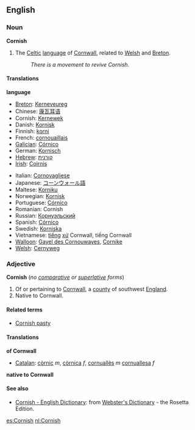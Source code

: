 ==English==
===Noun===
{{wikipedia}}
'''Cornish'''
# The [[Celtic]] [[language]] of [[Cornwall]], related to [[Welsh]] and [[Breton]].
#:''There is a movement to revive Cornish.''

====Translations====
'''language'''
{{top}}
*[[Breton]]: [[Kerneveureg]]
*Chinese: [[康瓦耳语]]
*Cornish: [[Kernewek]]
*Danish: [[Kornisk]]
*Finnish: [[korni]]
*French: [[cornouaillais]]
*[[Galician]]: [[Córnico]]
*German: [[Kornisch]]
*[[Hebrew]]: [[קורנית]]
*[[Irish]]: [[Coirnis]]
{{mid}}
*Italian: [[Cornovagliese]]
*Japanese: [[コーンウォール語]]
*Maltese: [[Korniku]]
*Norwegian: [[Kornisk]]
*Portuguese: [[Córnico]]
*Romanian: Cornish
*Russian: [[Корнуэльский]]
*Spanish: [[Córnico]]
*Swedish: [[Korniska]]
*Vietnamese: [[tiếng]] [[xứ]] Cornwall, tiếng Cornwall
*[[Walloon]]: [[Gayel des Cornouwayes]], [[Cornike]]
*[[Welsh]]: [[Cernyweg]]
{{bottom}}

===Adjective===
'''Cornish''' (''no [[comparative]] or [[superlative]] forms'')
# Of or pertaining to [[Cornwall]], a [[county]] of southwest [[England]].
# Native to Cornwall.

====Related terms====
*[[Cornish pasty]]

====Translations====
'''of Cornwall'''
{{top}}
*[[Catalan]]: [[còrnic]] ''m'', [[còrnica]] ''f'', [[cornuallès]] ''m'' [[cornuallesa]] ''f''
{{mid}}
{{bottom}}

'''native to Cornwall'''
{{top}}
{{mid}}
{{bottom}}

====See also====
{{interwiktionary|code=kw}}
*[http://www.websters-online-dictionary.org/definition/Cornish-english/ Cornish - English Dictionary]: from [http://www.websters-online-dictionary.org/ Webster's Dictionary] - the Rosetta Edition.

[[es:Cornish]]
[[nl:Cornish]]